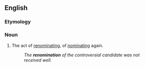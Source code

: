 ==English==

===Etymology===
{{prefix|en|re|nomination}}

===Noun===
{{en-noun}}

# The act of [[renominate|renominating]], of [[nominate|nominating]] again.
#: ''The '''renomination''' of the controversial candidate was not received well.''